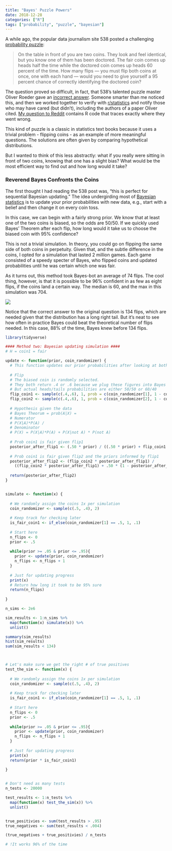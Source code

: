 ```yaml
---
title: "Bayes' Puzzle Powers"
date: 2018-12-28
categories: ["R"]
tags: ["probability", "puzzle", "bayesian"]
---
```


A while ago, the popular data journalism site 538 posted a challenging [probability puzzle](http://fivethirtyeight.com/features/rock-paper-scissors-double-scissors/):

> On the table in front of you are two coins. They look and feel identical, but you know one of them has been doctored. The fair coin comes up heads half the time while the doctored coin comes up heads 60 percent of the time. How many flips — you must flip both coins at once, one with each hand — would you need to give yourself a 95 percent chance of correctly identifying the doctored coin?

The question proved so difficult, in fact, that 538's talented puzzle master Oliver Roeder gave an [incorrect answer](https://fivethirtyeight.com/features/can-you-beat-the-game-show/). Someone smarter than me noticed this, and then we worked together to verify with [r/statistics](https://www.reddit.com/r/statistics/) and notify those who may have cared (but didn't), including the authors of a paper Oliver cited. [My question to Reddit](https://www.reddit.com/r/statistics/comments/76ul99/is_this_538_puzzle_correct_how_many_coins_flips/) contains R code that traces exactly where they went wrong.  

This kind of puzzle is a classic in statistics text books because it uses a trivial problem - flipping coins - as an example of more meaningful questions. The solutions are often given by comparing hypothetical distributions. 

But I wanted to think of this less abstractly: what if you really were sitting in front of two coins, knowing that one has a slight bias? What would be the most efficient way to find out and how long would it take?

### Reverend Bayes Confronts the Coins 
The first thought I had reading the 538 post was, "this is perfect for sequential Bayesian updating." The idea undergirding most of [Bayesian statistics](https://en.wikipedia.org/wiki/Bayesian_statistics) is to update your prior probabilities with new data, e.g., start with a belief and then change it on every coin toss. 

In this case, we can begin with a fairly strong prior. We know that at least one of the two coins is biased, so the odds are 50/50. If we quickly used Bayes' Theorem after each flip, how long would it take us to choose the biased coin with 95% confidence?

This is not a trivial simulation. In theory, you could go on flipping the same side of both coins in perpetuity. Given that, and the subtle difference in the coins, I opted for a simulation that lasted 2 million games. Each game consisted of a speedy specter of Bayes, who flipped coins and updated probabilities until he was certain which one was fair. 

As it turns out, this method took Bayes-bot an average of 74 flips. The cool thing, however, is that it is possible to be 96% confident in as few as eight flips, if the coins land a certain way. The median is 60, and the max in this simulation was 704.

![](/images/coin_flipping_hist.png)

Notice that the correct answer to the original question is 134 flips, which are needed given that the distribution has a long right tail. But it's neat to see how often in practice Bayes could beat the theoretical number of flips needed. In this case, 88% of the time, Bayes knew before 134 flips. 


```r
library(tidyverse)

#### Method two: Bayesian updating simulation ####
# H = coin1 = fair 

update <- function(prior, coin_randomizer) {
  # This function updates our prior probabilities after looking at both coins
  
  # Flip
  # The biased coin is randomly selected. 
  # They both return .4 or .6 because we plug these figures into Bayes' theorem below
  # But actual heads/tails probabilities are either 50/50 or 60/40
  flip_coin1 <- sample(c(.4,.6), 1, prob = c(coin_randomizer[1], 1 - coin_randomizer[1]))
  flip_coin2 <- sample(c(.4,.6), 1, prob = c(coin_randomizer[2], 1 - coin_randomizer[2]))
  
  # Hypothesis given the data
  # Bayes Theorum = prob(A|X) =
  # Numerator
  # P(X|A)*P(A) /
  # Denominator
  # P(X) = P(X|A)*P(A) + P(X|not A) * P(not A)
  
  # Prob coin1 is fair given flip1
  posterior_after_flip1 <- (.50 * prior) / ((.50 * prior) + flip_coin1 * (1 - prior))
  
  # Prob coin1 is fair given flip2 and the priors informed by flip1
  posterior_after_flip2 <- (flip_coin2 * posterior_after_flip1) / 
    ((flip_coin2 * posterior_after_flip1) + .50 * (1 - posterior_after_flip1))
  
  return(posterior_after_flip2)
}


simulate <- function(x) {
  
  # We randomly assign the coins 1x per simulation
  coin_randomizer <- sample(c(.5, .4), 2)
  
  # Keep track for checking later
  is_fair_coin1 <- if_else(coin_randomizer[1] == .5, 1, .1)
  
  # Start here
  n_flips <- 0
  prior <- .5
  
  while(prior >= .05 & prior <= .95){
    prior <- update(prior, coin_randomizer)
    n_flips <- n_flips + 1
  }
  
  # Just for updating progress
  print(x)
  # Return how long it took to be 95% sure
  return(n_flips)
  
}

n_sims <- 2e6

sim_results <- 1:n_sims %>% 
  map(function(x) simulate(x)) %>% 
  unlist()

summary(sim_results)
hist(sim_results)
sum(sim_results < 134)



# Let's make sure we get the right # of true positives
test_the_sim <- function(x) {
  
  # We randomly assign the coins 1x per simulation
  coin_randomizer <- sample(c(.5, .4), 2)
  
  # Keep track for checking later
  is_fair_coin1 <- if_else(coin_randomizer[1] == .5, 1, .1)
  
  # Start here
  n_flips <- 0
  prior <- .5
  
  while(prior >= .05 & prior <= .95){
    prior <- update(prior, coin_randomizer)
    n_flips <- n_flips + 1
  }
  
  # Just for updating progress
  print(x)
  return(prior * is_fair_coin1)
  
}


# Don't need as many tests
n_tests <- 20000

test_results <- 1:n_tests %>% 
  map(function(x) test_the_sim(x)) %>% 
  unlist()


true_positivies <- sum(test_results > .95)
true_negatives <- sum(test_results < .004)

(true_negatives + true_positivies) / n_tests

# !It works 96% of the time


``` 







